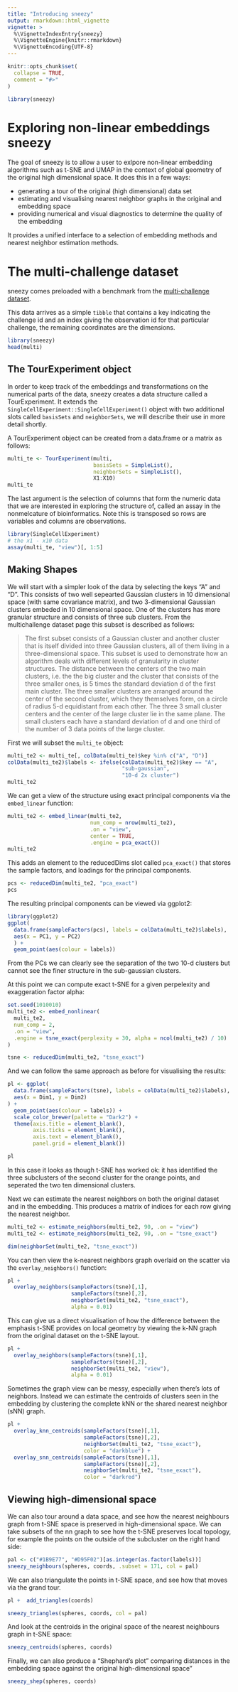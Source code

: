 ```yaml
---
title: "Introducing sneezy"
output: rmarkdown::html_vignette
vignette: >
  %\VignetteIndexEntry{sneezy}
  %\VignetteEngine{knitr::rmarkdown}
  %\VignetteEncoding{UTF-8}
---
```


```r
knitr::opts_chunk$set(
  collapse = TRUE,
  comment = "#>"
)
```

```r
library(sneezy)
```

# Exploring non-linear embeddings sneezy

The goal of sneezy is to allow a user to exlpore non-linear embedding
algorithms such as t-SNE and UMAP in the context of global geometry of
the original high dimensional space. It does this in a few ways:

* generating a tour of the original (high dimensional) data set
* estimating and visualising nearest neighbor graphs in the original and embedding space
* providing numerical and visual diagnostics to determine the quality of the embedding

It provides a unified interface to a selection of embedding methods 
and nearest neighbor estimation methods. 


# The multi-challenge dataset

sneezy comes preloaded with a benchmark from the 
[multi-challenge dataset](http://ifs.tuwien.ac.at/dm/dataSets.html). 

This data arrives as a simple `tibble` that contains a key indicating 
the challenge id and an index giving the observation id for that particular
challenge, the remaining coordinates are the dimensions.

```r
library(sneezy)
head(multi)
```

## The TourExperiment object

In order to keep track of the embeddings and transformations on the
numerical parts of the data, sneezy creates a data structure called a
TourExperiment. It extends the `SingleCellExperiment::SingleCellExperiment()`
object with two additional slots called `basisSets` and `neighborSets`,
we will describe their use in more detail shortly. 

A TourExperiment object can be created from a data.frame or a matrix as follows:

```r
multi_te <- TourExperiment(multi,
                           basisSets = SimpleList(),
                           neighborSets = SimpleList(),
                           X1:X10)
multi_te
```

The last argument is the selection of columns that form the numeric data
that we are interested in exploring the structure of, called an assay
in the nonmelcature of bioinformatics. Note this is transposed so rows are
variables and columns are observations.

```r
library(SingleCellExperiment)
# the x1 - x10 data
assay(multi_te, "view")[, 1:5]
```

## Making Shapes

We will start with a simpler look of the data by selecting the keys "A"
and "D". This consists of two well sepearted Gaussian clusters
in 10 dimensional space (with same covariance matrix), and two 3-dimensional
Gaussian clusters embeded in 10 dimensional space. One of the clusters has more granular
structure and consists of three sub clusters. From the multichallenge dataset
page this subset is described as follows:

> The first subset consists of a Gaussian cluster and another cluster that is itself divided into three Gaussian clusters, all of them living in a three-dimensional space. This subset is used to demonstrate how an algorithm deals with different levels of granularity in cluster structures. The distance between the centers of the two main clusters, i.e. the the big cluster and the cluster that consists of the three smaller ones, is 5 times the standard deviation d of the first main cluster. The three smaller clusters are arranged around the center of the second cluster, which they themselves form, on a circle of radius 5-d equidistant from each other. The three 3 small cluster centers and the center of the large cluster lie in the same plane. The small clusters each have a standard deviation of d and one third of the number of 3 data points of the large cluster.

First we will subset the `multi_te` object:

```r
multi_te2 <- multi_te[, colData(multi_te)$key %in% c("A", "D")]
colData(multi_te2)$labels <- ifelse(colData(multi_te2)$key == "A", 
                                    "sub-gaussian", 
                                    "10-d 2x cluster")
multi_te2
```

We can get a view of the structure using exact principal components via
the `embed_linear` function:

```r
multi_te2 <- embed_linear(multi_te2, 
                          num_comp = nrow(multi_te2),
                          .on = "view",
                          center = TRUE,
                          .engine = pca_exact())
multi_te2
```

This adds an element to the reducedDims slot called `pca_exact()` that
stores the sample factors, and loadings for the principal components.

```r
pcs <- reducedDim(multi_te2, "pca_exact")
pcs
```

The resulting principal components can be viewed via ggplot2:

```r
library(ggplot2)
ggplot(
  data.frame(sampleFactors(pcs), labels = colData(multi_te2)$labels),
  aes(x = PC1, y = PC2)
  ) +
  geom_point(aes(colour = labels))
```

From the PCs we can clearly see the separation of the two 10-d clusters
but cannot see the finer structure in the sub-gaussian clusters. 

At this point we can compute exact t-SNE for a given perpelexity and
exaggeration factor alpha:

```r
set.seed(1010010)
multi_te2 <- embed_nonlinear(
  multi_te2,
  num_comp = 2,
  .on = "view", 
  .engine = tsne_exact(perplexity = 30, alpha = ncol(multi_te2) / 10)
)

tsne <- reducedDim(multi_te2, "tsne_exact")
```

And we can follow the same approach as before for 
visualising the results:

```r
pl <- ggplot(
  data.frame(sampleFactors(tsne), labels = colData(multi_te2)$labels),
  aes(x = Dim1, y = Dim2)
) +
  geom_point(aes(colour = labels)) +
  scale_color_brewer(palette = "Dark2") +
  theme(axis.title = element_blank(), 
        axis.ticks = element_blank(), 
        axis.text = element_blank(),
        panel.grid = element_blank())

pl  

```

In this case it looks as though t-SNE has worked ok: it has identified 
the three subclusters of the second cluster for the orange points, 
and seperated the two ten dimensional clusters.

Next we can estimate the nearest neighbors on both the original dataset
and in the embedding. This produces a matrix of indices for each row
giving the nearest neighbor. 

```r
multi_te2 <- estimate_neighbors(multi_te2, 90, .on = "view")
multi_te2 <- estimate_neighbors(multi_te2, 90, .on = "tsne_exact")

dim(neighborSet(multi_te2, "tsne_exact"))
```

You can then view the k-nearest neighbors graph overlaid on the
scatter via the `overlay_neighbors()` function:

```r
pl +
  overlay_neighbors(sampleFactors(tsne)[,1], 
                    sampleFactors(tsne)[,2], 
                    neighborSet(multi_te2, "tsne_exact"),
                    alpha = 0.01)

```

This can give us a direct visualisation of how the difference
between the emphasis t-SNE provides on local geometry by viewing
the k-NN graph from the original dataset on the t-SNE layout.

```r
pl +
  overlay_neighbors(sampleFactors(tsne)[,1], 
                    sampleFactors(tsne)[,2], 
                    neighborSet(multi_te2, "view"),
                    alpha = 0.01)
```

Sometimes the graph view can be messy, especially when there's lots of neighbors. Instead we can estimate the centroids of clusters seen in the
embedding by clustering the complete kNN or the shared nearest neighbor (sNN) graph. 

```r
pl +
  overlay_knn_centroids(sampleFactors(tsne)[,1], 
                        sampleFactors(tsne)[,2], 
                        neighborSet(multi_te2, "tsne_exact"),
                        color = "darkblue") +
  overlay_snn_centroids(sampleFactors(tsne)[,1], 
                        sampleFactors(tsne)[,2], 
                        neighborSet(multi_te2, "tsne_exact"),
                        color = "darkred") 

```

## Viewing high-dimensional space

We can also tour around a data space, and see how the nearest neighbours
graph from t-SNE space is preserved in high-dimensional space. We can take
subsets of the nn graph to see how the t-SNE preserves local topology, 
for example the points on the outside of the subcluster on the right hand side:


```r
pal <- c("#1B9E77", "#D95F02")[as.integer(as.factor(labels))]
sneezy_neighbours(spheres, coords, .subset = 171, col = pal)
```

We can also triangulate the points in t-SNE space, and see how that moves
via the grand tour.

```r
pl +  add_triangles(coords) 
```


```r
sneezy_triangles(spheres, coords, col = pal)
```

And look at the centroids in the original space of the nearest neighbours
graph in t-SNE space:

```r
sneezy_centroids(spheres, coords)
```


Finally, we can also produce a "Shephard's plot" comparing distances
in the embedding space against the original high-dimensional space"

```r
sneezy_shep(spheres, coords)
```